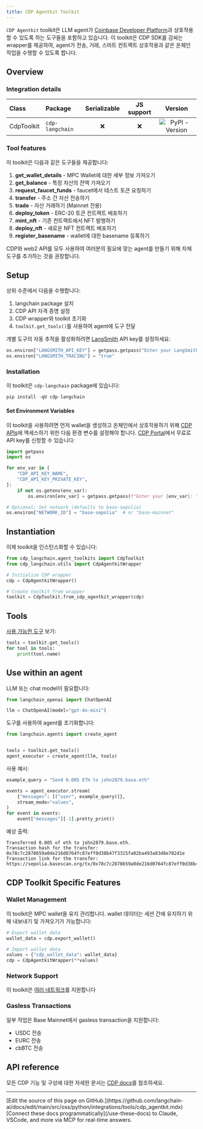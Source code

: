 ```yaml
---
title: CDP Agentkit Toolkit
---
```


`CDP Agentkit` toolkit은 LLM agent가 [Coinbase Developer Platform](https://docs.cdp.coinbase.com/)과 상호작용할 수 있도록 하는 도구들을 포함하고 있습니다. 이 toolkit은 CDP SDK를 감싸는 wrapper를 제공하여, agent가 전송, 거래, 스마트 컨트랙트 상호작용과 같은 온체인 작업을 수행할 수 있도록 합니다.

## Overview

### Integration details

| Class | Package | Serializable | JS support |  Version |
| :--- | :--- | :---: | :---: | :---: |
| CdpToolkit | `cdp-langchain` | ❌ | ❌ |  ![PyPI - Version](https://img.shields.io/pypi/v/cdp-langchain?style=flat-square&label=%20) |

### Tool features

이 toolkit은 다음과 같은 도구들을 제공합니다:

1. **get_wallet_details** - MPC Wallet에 대한 세부 정보 가져오기
2. **get_balance** - 특정 자산의 잔액 가져오기
3. **request_faucet_funds** - faucet에서 테스트 토큰 요청하기
4. **transfer** - 주소 간 자산 전송하기
5. **trade** - 자산 거래하기 (Mainnet 전용)
6. **deploy_token** - ERC-20 토큰 컨트랙트 배포하기
7. **mint_nft** - 기존 컨트랙트에서 NFT 발행하기
8. **deploy_nft** - 새로운 NFT 컨트랙트 배포하기
9. **register_basename** - wallet에 대한 basename 등록하기

CDP와 web2 API를 모두 사용하여 여러분의 필요에 맞는 agent를 만들기 위해 자체 도구를 추가하는 것을 권장합니다.

## Setup

상위 수준에서 다음을 수행합니다:

1. langchain package 설치
2. CDP API 자격 증명 설정
3. CDP wrapper와 toolkit 초기화
4. `toolkit.get_tools()`를 사용하여 agent에 도구 전달

개별 도구의 자동 추적을 활성화하려면 [LangSmith](https://docs.smith.langchain.com/) API key를 설정하세요:

```python
os.environ["LANGSMITH_API_KEY"] = getpass.getpass("Enter your LangSmith API key: ")
os.environ["LANGSMITH_TRACING"] = "true"
```

### Installation

이 toolkit은 `cdp-langchain` package에 있습니다:

```python
pip install -qU cdp-langchain
```

#### Set Environment Variables

이 toolkit을 사용하려면 먼저 wallet을 생성하고 온체인에서 상호작용하기 위해 [CDP APIs](https://docs.cdp.coinbase.com/mpc-wallet/docs/quickstart)에 액세스하기 위한 다음 환경 변수를 설정해야 합니다. [CDP Portal](https://cdp.coinbase.com/)에서 무료로 API key를 신청할 수 있습니다:

```python
import getpass
import os

for env_var in [
    "CDP_API_KEY_NAME",
    "CDP_API_KEY_PRIVATE_KEY",
]:
    if not os.getenv(env_var):
        os.environ[env_var] = getpass.getpass(f"Enter your {env_var}: ")

# Optional: Set network (defaults to base-sepolia)
os.environ["NETWORK_ID"] = "base-sepolia"  # or "base-mainnet"
```

## Instantiation

이제 toolkit을 인스턴스화할 수 있습니다:

```python
from cdp_langchain.agent_toolkits import CdpToolkit
from cdp_langchain.utils import CdpAgentkitWrapper

# Initialize CDP wrapper
cdp = CdpAgentkitWrapper()

# Create toolkit from wrapper
toolkit = CdpToolkit.from_cdp_agentkit_wrapper(cdp)
```

## Tools

[사용 가능한 도구](#tool-features) 보기:

```python
tools = toolkit.get_tools()
for tool in tools:
    print(tool.name)
```

## Use within an agent

LLM 또는 chat model이 필요합니다:

```python
from langchain_openai import ChatOpenAI

llm = ChatOpenAI(model="gpt-4o-mini")
```

도구를 사용하여 agent를 초기화합니다:

```python
from langchain.agents import create_agent


tools = toolkit.get_tools()
agent_executor = create_agent(llm, tools)
```

사용 예시:

```python
example_query = "Send 0.005 ETH to john2879.base.eth"

events = agent_executor.stream(
    {"messages": [("user", example_query)]},
    stream_mode="values",
)
for event in events:
    event["messages"][-1].pretty_print()
```

예상 출력:

```
Transferred 0.005 of eth to john2879.base.eth.
Transaction hash for the transfer: 0x78c7c2878659a0de216d0764fc87eff0d38b47f3315fa02ba493a83d8e782d1e
Transaction link for the transfer: https://sepolia.basescan.org/tx/0x78c7c2878659a0de216d0764fc87eff0d38b47f3315fa02ba493a83d8e782d1
```

## CDP Toolkit Specific Features

### Wallet Management

이 toolkit은 MPC wallet을 유지 관리합니다. wallet 데이터는 세션 간에 유지하기 위해 내보내기 및 가져오기가 가능합니다:

```python
# Export wallet data
wallet_data = cdp.export_wallet()

# Import wallet data
values = {"cdp_wallet_data": wallet_data}
cdp = CdpAgentkitWrapper(**values)
```

### Network Support

이 toolkit은 [여러 네트워크](https://docs.cdp.coinbase.com/cdp-sdk/docs/networks)를 지원합니다

### Gasless Transactions

일부 작업은 Base Mainnet에서 gasless transaction을 지원합니다:

- USDC 전송
- EURC 전송
- cbBTC 전송

## API reference

모든 CDP 기능 및 구성에 대한 자세한 문서는 [CDP docs](https://docs.cdp.coinbase.com/mpc-wallet/docs/welcome)를 참조하세요.

---

<Callout icon="pen-to-square" iconType="regular">
    [Edit the source of this page on GitHub.](https://github.com/langchain-ai/docs/edit/main/src/oss/python/integrations/tools/cdp_agentkit.mdx)
</Callout>
<Tip icon="terminal" iconType="regular">
    [Connect these docs programmatically](/use-these-docs) to Claude, VSCode, and more via MCP for    real-time answers.
</Tip>
